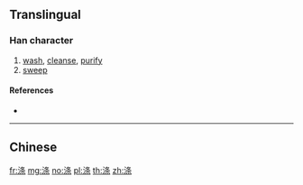 {{also|滌}}
==Translingual==

===Han character===
{{Han char|rn=85|rad=水|as=07|sn=10|four=|canj=EHED}}

# [[wash]], [[cleanse]], [[purify]]
# [[sweep]]

====References====
* {{Han ref|kx=0627.311|hdz=31631.050|uh=6DA4|ud=28068}}

----

==Chinese==
{{zh-see|滌}}

[[fr:涤]]
[[mg:涤]]
[[no:涤]]
[[pl:涤]]
[[th:涤]]
[[zh:涤]]